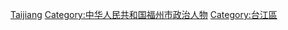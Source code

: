 [[Category:福建省区长|Taijiang]]
[[Category:中华人民共和国福州市政治人物|Category:中华人民共和国福州市政治人物]]
[[Category:台江區|Category:台江區]]